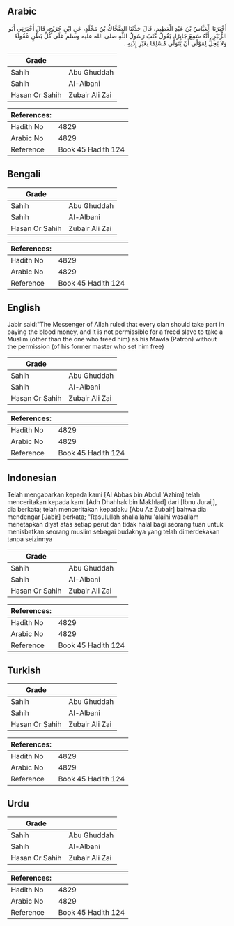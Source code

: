 ## Arabic


<div dir="rtl" lang="ar" style={{fontSize:'larger',backgroundColor:'#f8f9fa',padding:20}}>
أَخْبَرَنَا الْعَبَّاسُ بْنُ عَبْدِ الْعَظِيمِ، قَالَ حَدَّثَنَا الضَّحَّاكُ بْنُ مَخْلَدٍ، عَنِ ابْنِ جُرَيْجٍ، قَالَ أَخْبَرَنِي أَبُو الزُّبَيْرِ، أَنَّهُ سَمِعَ جَابِرًا، يَقُولُ كَتَبَ رَسُولُ اللَّهِ صلى الله عليه وسلم عَلَى كُلِّ بَطْنٍ عُقُولَةً وَلاَ يَحِلُّ لِمَوْلًى أَنْ يَتَوَلَّى مُسْلِمًا بِغَيْرِ إِذْنِهِ ‏.‏
</div>
<div style={{backgroundColor:'#f8f9fa',padding:20, marginBottom: 10}}><table> <thead> <tr> <th>Grade</th> <th></th> </tr> </thead> <tbody> <tr><td>Sahih</td><td>Abu Ghuddah</td></tr><tr><td>Sahih</td><td>Al-Albani</td></tr><tr><td>Hasan Or Sahih</td><td>Zubair Ali Zai</td></tr></tbody></table><table> <thead> <tr> <th>References:</th> <th></th> </tr> </thead> <tbody><tr><td>Hadith No</td><td>4829</td></tr><tr><td>Arabic No</td><td>4829</td></tr><tr><td>Reference</td><td>Book 45 Hadith 124</td></tr></tbody></table></div>

## Bengali


<div dir="ltr" lang="bn" style={{fontSize:'larger',backgroundColor:'#f8f9fa',padding:20}}>

</div>
<div style={{backgroundColor:'#f8f9fa',padding:20, marginBottom: 10}}><table> <thead> <tr> <th>Grade</th> <th></th> </tr> </thead> <tbody> <tr><td>Sahih</td><td>Abu Ghuddah</td></tr><tr><td>Sahih</td><td>Al-Albani</td></tr><tr><td>Hasan Or Sahih</td><td>Zubair Ali Zai</td></tr></tbody></table><table> <thead> <tr> <th>References:</th> <th></th> </tr> </thead> <tbody><tr><td>Hadith No</td><td>4829</td></tr><tr><td>Arabic No</td><td>4829</td></tr><tr><td>Reference</td><td>Book 45 Hadith 124</td></tr></tbody></table></div>

## English


<div dir="ltr" lang="en" style={{fontSize:'larger',backgroundColor:'#f8f9fa',padding:20}}>
Jabir said:"The Messenger of Allah ruled that every clan should take part in paying the blood money, and it is not permissible for a freed slave to take a Muslim (other than the one who freed him) as his Mawla (Patron) without the permission (of his former master who set him free)
</div>
<div style={{backgroundColor:'#f8f9fa',padding:20, marginBottom: 10}}><table> <thead> <tr> <th>Grade</th> <th></th> </tr> </thead> <tbody> <tr><td>Sahih</td><td>Abu Ghuddah</td></tr><tr><td>Sahih</td><td>Al-Albani</td></tr><tr><td>Hasan Or Sahih</td><td>Zubair Ali Zai</td></tr></tbody></table><table> <thead> <tr> <th>References:</th> <th></th> </tr> </thead> <tbody><tr><td>Hadith No</td><td>4829</td></tr><tr><td>Arabic No</td><td>4829</td></tr><tr><td>Reference</td><td>Book 45 Hadith 124</td></tr></tbody></table></div>

## Indonesian


<div dir="ltr" lang="id" style={{fontSize:'larger',backgroundColor:'#f8f9fa',padding:20}}>
Telah mengabarkan kepada kami [Al Abbas bin Abdul 'Azhim] telah menceritakan kepada kami [Adh Dhahhak bin Makhlad] dari [Ibnu Juraij], dia berkata; telah menceritakan kepadaku [Abu Az Zubair] bahwa dia mendengar [Jabir] berkata; "Rasulullah shallallahu 'alaihi wasallam menetapkan diyat atas setiap perut dan tidak halal bagi seorang tuan untuk menisbatkan seorang muslim sebagai budaknya yang telah dimerdekakan tanpa seizinnya
</div>
<div style={{backgroundColor:'#f8f9fa',padding:20, marginBottom: 10}}><table> <thead> <tr> <th>Grade</th> <th></th> </tr> </thead> <tbody> <tr><td>Sahih</td><td>Abu Ghuddah</td></tr><tr><td>Sahih</td><td>Al-Albani</td></tr><tr><td>Hasan Or Sahih</td><td>Zubair Ali Zai</td></tr></tbody></table><table> <thead> <tr> <th>References:</th> <th></th> </tr> </thead> <tbody><tr><td>Hadith No</td><td>4829</td></tr><tr><td>Arabic No</td><td>4829</td></tr><tr><td>Reference</td><td>Book 45 Hadith 124</td></tr></tbody></table></div>

## Turkish


<div dir="ltr" lang="tr" style={{fontSize:'larger',backgroundColor:'#f8f9fa',padding:20}}>

</div>
<div style={{backgroundColor:'#f8f9fa',padding:20, marginBottom: 10}}><table> <thead> <tr> <th>Grade</th> <th></th> </tr> </thead> <tbody> <tr><td>Sahih</td><td>Abu Ghuddah</td></tr><tr><td>Sahih</td><td>Al-Albani</td></tr><tr><td>Hasan Or Sahih</td><td>Zubair Ali Zai</td></tr></tbody></table><table> <thead> <tr> <th>References:</th> <th></th> </tr> </thead> <tbody><tr><td>Hadith No</td><td>4829</td></tr><tr><td>Arabic No</td><td>4829</td></tr><tr><td>Reference</td><td>Book 45 Hadith 124</td></tr></tbody></table></div>

## Urdu


<div dir="rtl" lang="ur" style={{fontSize:'larger',backgroundColor:'#f8f9fa',padding:20}}>

</div>
<div style={{backgroundColor:'#f8f9fa',padding:20, marginBottom: 10}}><table> <thead> <tr> <th>Grade</th> <th></th> </tr> </thead> <tbody> <tr><td>Sahih</td><td>Abu Ghuddah</td></tr><tr><td>Sahih</td><td>Al-Albani</td></tr><tr><td>Hasan Or Sahih</td><td>Zubair Ali Zai</td></tr></tbody></table><table> <thead> <tr> <th>References:</th> <th></th> </tr> </thead> <tbody><tr><td>Hadith No</td><td>4829</td></tr><tr><td>Arabic No</td><td>4829</td></tr><tr><td>Reference</td><td>Book 45 Hadith 124</td></tr></tbody></table></div>
